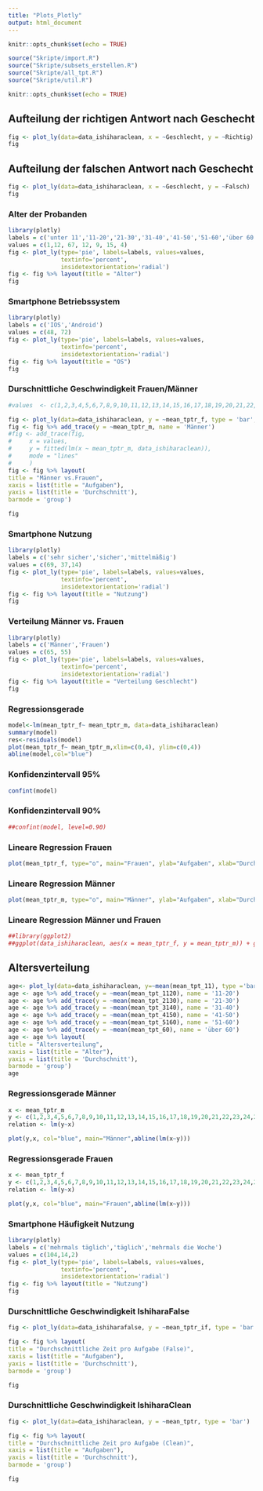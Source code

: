```yaml
---
title: "Plots_Plotly"
output: html_document
---
```


```r
knitr::opts_chunk$set(echo = TRUE)
```

```r

source("Skripte/import.R")
source("Skripte/subsets_erstellen.R")
source("Skripte/all_tpt.R")
source("Skripte/util.R")

knitr::opts_chunk$set(echo = TRUE)
```

## Aufteilung der richtigen Antwort nach Geschecht

```r
fig <- plot_ly(data=data_ishiharaclean, x = ~Geschlecht, y = ~Richtig)
fig
```
## Aufteilung der falschen Antwort nach Geschecht

```r
fig <- plot_ly(data=data_ishiharaclean, x = ~Geschlecht, y = ~Falsch)
fig
```
### Alter der Probanden
```r
library(plotly)
labels = c('unter 11','11-20','21-30','31-40','41-50','51-60','über 60')
values = c(1,12, 67, 12, 9, 15, 4)
fig <- plot_ly(type='pie', labels=labels, values=values, 
               textinfo='percent',
               insidetextorientation='radial')
fig <- fig %>% layout(title = "Alter")
fig
```
### Smartphone Betriebssystem
```r
library(plotly)
labels = c('IOS','Android')
values = c(48, 72)
fig <- plot_ly(type='pie', labels=labels, values=values, 
               textinfo='percent',
               insidetextorientation='radial')
fig <- fig %>% layout(title = "OS")
fig
```
### Durschnittliche Geschwindigkeit Frauen/Männer
```r
#values  <- c(1,2,3,4,5,6,7,8,9,10,11,12,13,14,15,16,17,18,19,20,21,22,23,24,25,26,27,28,29,30,31,32,33,34,35,36,37,38,39,40,41,42,43,44,45,46,47,48,49,50,51,52,53,54,55,56,57,58,59,60,61,62,63,64,65,66,67,68,69,70,71,72,73,74,75,76,77,78,79,80,81,82,83,84,85,86,87,88,89,90,91,92,93,94,95,96,97,98,99,100)

fig <- plot_ly(data=data_ishiharaclean, y = ~mean_tptr_f, type = 'bar', name = 'Frauen')
fig <- fig %>% add_trace(y = ~mean_tptr_m, name = 'Männer')
#fig <- add_trace(fig, 
#     x = values,
#     y = fitted(lm(x ~ mean_tptr_m, data_ishiharaclean)),
#     mode = "lines"
#     )
fig <- fig %>% layout(
title = "Männer vs.Frauen",
xaxis = list(title = "Aufgaben"),
yaxis = list(title = 'Durchschnitt'), 
barmode = 'group')

fig
```
### Smartphone Nutzung
```r
library(plotly)
labels = c('sehr sicher','sicher','mittelmäßig')
values = c(69, 37,14)
fig <- plot_ly(type='pie', labels=labels, values=values, 
               textinfo='percent',
               insidetextorientation='radial')
fig <- fig %>% layout(title = "Nutzung")
fig
```
### Verteilung Männer vs. Frauen
```r
library(plotly)
labels = c('Männer','Frauen')
values = c(65, 55)
fig <- plot_ly(type='pie', labels=labels, values=values, 
               textinfo='percent',
               insidetextorientation='radial')
fig <- fig %>% layout(title = "Verteilung Geschlecht")
fig
```
### Regressionsgerade
```r
model<-lm(mean_tptr_f~ mean_tptr_m, data=data_ishiharaclean)
summary(model)
res<-residuals(model)
plot(mean_tptr_f~ mean_tptr_m,xlim=c(0,4), ylim=c(0,4))
abline(model,col="blue")
```
### Konfidenzintervall 95%
```r
confint(model)
```
### Konfidenzintervall 90%
```r
##confint(model, level=0.90)
```
### Lineare Regression Frauen
```r
plot(mean_tptr_f, type="o", main="Frauen", ylab="Aufgaben", xlab="Durchschnittliche Geschwindigkeit", col="blue", lwd=2)
```
### Lineare Regression Männer
```r
plot(mean_tptr_m, type="o", main="Männer", ylab="Aufgaben", xlab="Durchschnittliche Geschwindigkeit", col="blue", lwd=2)
```
### Lineare Regression Männer und Frauen
```r
##library(ggplot2)
##ggplot(data_ishiharaclean, aes(x = mean_tptr_f, y = mean_tptr_m)) + geom_point() + geom_smooth(method = "lm", se = FALSE, size = 0.5) + labs(x = "hp (PS, horsepower)", y = "mpg - Verbrauch in miles per gallon\n(Je höher, desto sparsamer)", title = "lm(mpg ~ hp, data = mtcars)")
```

## Altersverteilung 

```r
age<- plot_ly(data=data_ishiharaclean, y=~mean(mean_tpt_11), type ='bar',name='unter 11')
age <- age %>% add_trace(y = ~mean(mean_tpt_1120), name = '11-20')
age <- age %>% add_trace(y = ~mean(mean_tpt_2130), name = '21-30')
age <- age %>% add_trace(y = ~mean(mean_tpt_3140), name = '31-40')
age <- age %>% add_trace(y = ~mean(mean_tpt_4150), name = '41-50')
age <- age %>% add_trace(y = ~mean(mean_tpt_5160), name = '51-60')
age <- age %>% add_trace(y = ~mean(mean_tpt_60), name = 'über 60')
age <- age %>% layout(
title = "Altersverteilung",
xaxis = list(title = "Alter"),
yaxis = list(title = 'Durchschnitt'), 
barmode = 'group')
age
```


### Regressionsgerade Männer
```r
x <- mean_tptr_m
y <- c(1,2,3,4,5,6,7,8,9,10,11,12,13,14,15,16,17,18,19,20,21,22,23,24,25,26,27,28,29,30,31,32,33,34,35,36,37,38,39,40,41,42,43,44,45,46,47,48,49,50,51,52,53,54,55,56,57,58,59,60,61,62,63,64,65,66,67,68,69,70,71,72,73,74,75,76,77,78,79,80,81,82,83,84,85,86,87,88,89,90,91,92,93,94,95,96,97,98,99,100)
relation <- lm(y~x)

plot(y,x, col="blue", main="Männer",abline(lm(x~y)))
```
### Regressionsgerade Frauen
```r
x <- mean_tptr_f
y <- c(1,2,3,4,5,6,7,8,9,10,11,12,13,14,15,16,17,18,19,20,21,22,23,24,25,26,27,28,29,30,31,32,33,34,35,36,37,38,39,40,41,42,43,44,45,46,47,48,49,50,51,52,53,54,55,56,57,58,59,60,61,62,63,64,65,66,67,68,69,70,71,72,73,74,75,76,77,78,79,80,81,82,83,84,85,86,87,88,89,90,91,92,93,94,95,96,97,98,99,100)
relation <- lm(y~x)

plot(y,x, col="blue", main="Frauen",abline(lm(x~y)))
```
### Smartphone Häufigkeit Nutzung
```r
library(plotly)
labels = c('mehrmals täglich','täglich','mehrmals die Woche')
values = c(104,14,2)
fig <- plot_ly(type='pie', labels=labels, values=values, 
               textinfo='percent',
               insidetextorientation='radial')
fig <- fig %>% layout(title = "Nutzung")
fig
```
### Durschnittliche Geschwindigkeit IshiharaFalse
```r

fig <- plot_ly(data=data_ishiharafalse, y = ~mean_tptr_if, type = 'bar')

fig <- fig %>% layout(
title = "Durchschnittliche Zeit pro Aufgabe (False)",
xaxis = list(title = "Aufgaben"),
yaxis = list(title = 'Durchschnitt'), 
barmode = 'group')

fig
```
### Durschnittliche Geschwindigkeit IshiharaClean
```r

fig <- plot_ly(data=data_ishiharaclean, y = ~mean_tptr, type = 'bar')

fig <- fig %>% layout(
title = "Durchschnittliche Zeit pro Aufgabe (Clean)",
xaxis = list(title = "Aufgaben"),
yaxis = list(title = 'Durchschnitt'), 
barmode = 'group')

fig
```
